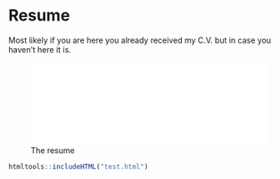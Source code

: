 # Resume

Most likely if you are here you already received my C.V. but in case you haven't here it is. 

![The resume](./cv.pdf){width=100%}


```r
htmltools::includeHTML("test.html")
```